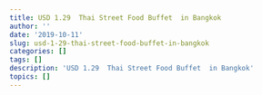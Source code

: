 ```yaml
---
title: USD 1.29  Thai Street Food Buffet  in Bangkok
author: ''
date: '2019-10-11'
slug: usd-1-29-thai-street-food-buffet-in-bangkok
categories: []
tags: []
description: 'USD 1.29  Thai Street Food Buffet  in Bangkok'
topics: []
---
```



